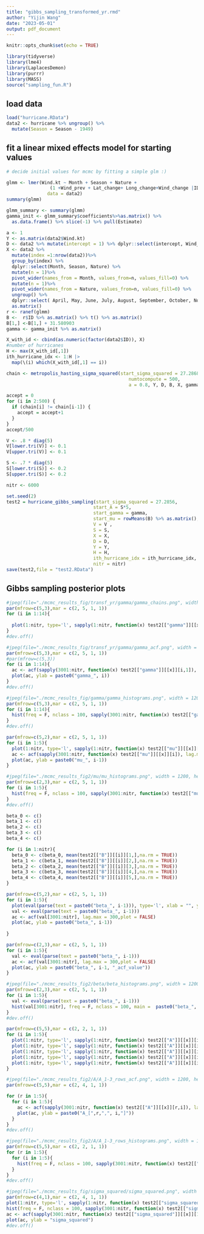 ```yaml
---
title: "gibbs_sampling_transformed_yr.rmd"
author: "Yijin Wang"
date: "2023-05-01"
output: pdf_document
---
```


```r
knitr::opts_chunk$set(echo = TRUE)
```

```r
library(tidyverse)
library(lme4)
library(LaplacesDemon)
library(purrr)
library(MASS)
source("sampling_fun.R")
```

## load data

```r
load("hurricane.RData")
data2 <- hurricane %>% ungroup() %>%
  mutate(Season = Season - 1949)
```

## fit a linear mixed effects model for starting values
```r
# decide initial values for mcmc by fitting a simple glm :)

glmm <- lmer(Wind.kt ~ Month + Season + Nature + 
                (1 +Wind_prev + Lat_change+ Long_change+Wind_change |ID),
               data = data2)
summary(glmm)
```

```r
glmm_summary <- summary(glmm)
gamma_init <- glmm_summary$coefficients%>%as.matrix() %>%
  as.data.frame() %>% slice(-1) %>% pull(Estimate)
```


```r
a <- 1
Y <- as.matrix(data2$Wind.kt)
D <- data2 %>% mutate(intercept = 1) %>% dplyr::select(intercept, Wind_prev, Lat_change, Long_change, Wind_change) %>% as.matrix()
X <- data2 %>%
  mutate(index =1:nrow(data2))%>%
  group_by(index) %>%
  dplyr::select(Month, Season, Nature) %>%
  mutate(n = 1)%>% 
  pivot_wider(names_from = Month, values_from=n, values_fill=0) %>% 
  mutate(n = 1)%>% 
  pivot_wider(names_from = Nature, values_from=n, values_fill=0) %>% 
  ungroup() %>%
  dplyr::select( April, May, June, July, August, September, October, November, December, Season, ET,NR,SS,TS) %>%
  as.matrix()
r <- ranef(glmm) 
B <-  r$ID %>% as.matrix() %>% t() %>% as.matrix()
B[1,] <-B[1,] + 31.580903
gamma <- gamma_init %>% as.matrix() 
```


```r
X_with_id <- cbind(as.numeric(factor(data2$ID)), X)
#number of hurricanes
H <- max(X_with_id[,1])
ith_hurricane_idx <- 1:H |>
  map(\(i) which(X_with_id[,1] == i))
```

```r
chain <- metropolis_hasting_sigma_squared(start_sigma_squared = 27.2868, 
                                             numtocompute = 500, 
                                             a = 0.8, Y, D, B, X, gamma, H, ith_hurricane_idx)
```

```r
accept = 0
for (i in 2:500) {
  if (chain[i] != chain[i-1]) {
    accept = accept+1
  }
}
accept/500
```

```r
V <- .8 * diag(5)
V[lower.tri(V)] <- 0.1
V[upper.tri(V)] <- 0.1

S <- .7 * diag(5)
S[lower.tri(S)] <- 0.2
S[upper.tri(S)] <- 0.2

nitr <- 6000

set.seed(2)
test2 = hurricane_gibbs_sampling(start_sigma_squared = 27.2856, 
                                start_A = S*5,
                                start_gamma = gamma, 
                                start_mu = rowMeans(B) %>% as.matrix(),
                                V = V ,
                                S = S,
                                X = X,
                                D = D,
                                Y = Y,
                                H = H, 
                                ith_hurricane_idx = ith_hurricane_idx,
                                nitr = nitr)
save(test2,file = "test2.RData")
```

## Gibbs sampling posterior plots
```r
#jpeg(file="./mcmc_results_fig/transf_yr/gamma/gamma_chains.png", width = 2400, height = 1200, quality = 500)
par(mfrow=c(5,3),mar = c(2, 5, 1, 1))
for (i in 1:14){
  
  plot(1:nitr, type='l', sapply(1:nitr, function(x) test2[["gamma"]][[x]][i,1]), xlab = "", ylab = "",main = paste0("gamma_", i))
}
#dev.off()
```



```r
#jpeg(file="./mcmc_results_fig/transf_yr/gamma/gamma_acf.png", width = 2400, height = 1200, quality = 500)
par(mfrow=c(5,3),mar = c(2, 5, 1, 1))
#par(mfrow=c(5,3))
for (i in 1:14){
  ac <- acf(sapply(3001:nitr, function(x) test2[["gamma"]][[x]][i,1]), lag.max = 300,plot = FALSE)
  plot(ac, ylab = paste0("gamma_", i))
}
#dev.off()
```

```r
#jpeg(file="./mcmc_results_fig/gamma/gamma_histograms.png", width = 1200, height = 600, quality = 100)
par(mfrow=c(5,3),mar = c(2, 5, 1, 1))
for (i in 1:14){
  hist(freq = F, nclass = 100, sapply(3001:nitr, function(x) test2[["gamma"]][[x]][i]), main= paste0("gamma_", i))
}
#dev.off()
```


```r
par(mfrow=c(5,2),mar = c(2, 5, 1, 1))
for (i in 1:5){
  plot(1:nitr, type='l', sapply(1:nitr, function(x) test2[["mu"]][[x]][i]), xlab = "", ylab = "", main = paste0("mu_", i-1))
  ac <- acf(sapply(3001:nitr, function(x) test2[["mu"]][[x]][i]), lag.max = 300,plot = FALSE)
  plot(ac, ylab = paste0("mu_", i-1))
}
```

```r
#jpeg(file="./mcmc_results_fig2/mu/mu_histograms.png", width = 1200, height = 600, quality = 100)
par(mfrow=c(2,3),mar = c(2, 5, 1, 1))
for (i in 1:5){
  hist(freq = F, nclass = 100, sapply(3001:nitr, function(x) test2[["mu"]][[x]][i]), main= paste0("mu_", i-1))
}
#dev.off()
```

```r
beta_0 <- c()
beta_1 <- c()
beta_2 <- c()
beta_3 <- c()
beta_4 <- c()

for (i in 1:nitr){
  beta_0 <- c(beta_0, mean(test2[["B"]][[i]][1,],na.rm = TRUE))
  beta_1 <- c(beta_1, mean(test2[["B"]][[i]][2,],na.rm = TRUE))
  beta_2 <- c(beta_2, mean(test2[["B"]][[i]][3,],na.rm = TRUE))
  beta_3 <- c(beta_3, mean(test2[["B"]][[i]][4,],na.rm = TRUE))
  beta_4 <- c(beta_4, mean(test2[["B"]][[i]][5,],na.rm = TRUE))
}
```

```r
par(mfrow=c(5,2),mar = c(2, 5, 1, 1))
for (i in 1:5){
  plot(eval(parse(text = paste0("beta_", i-1))), type='l', xlab = "", ylab = "", main = paste0("beta_", i-1))
  val <- eval(parse(text = paste0("beta_", i-1)))
  ac <- acf(val[3001:nitr], lag.max = 300,plot = FALSE)
  plot(ac, ylab = paste0("beta_", i-1))
       
}
```

```r
par(mfrow=c(2,3),mar = c(2, 5, 1, 1))
for (i in 1:5){
  val <- eval(parse(text = paste0("beta_", i-1)))
  ac <- acf(val[3001:nitr], lag.max = 300,plot = FALSE)
  plot(ac, ylab = paste0("beta_", i-1, "_acf_value"))
}
```

```r
#jpeg(file="./mcmc_results_fig2/beta/beta_histograms.png", width = 1200, height = 600, quality = 100)
par(mfrow=c(2,3),mar = c(2, 5, 1, 1))
for (i in 1:5){
  val <- eval(parse(text = paste0("beta_", i-1)))
  hist(val[3001:nitr], freq = F, nclass = 100, main =  paste0("beta_", i-1))
}
#dev.off()
```

```r
par(mfrow=c(5,5),mar = c(2, 2, 1, 1))
for (i in 1:5){
  plot(1:nitr, type='l', sapply(1:nitr, function(x) test2[["A"]][[x]][i,1]), xlab = "", ylab = "",main = paste0("A_[", i,",1]"))
  plot(1:nitr, type='l', sapply(1:nitr, function(x) test2[["A"]][[x]][i,2]), xlab = "", ylab ="",main= paste0("A_[", i,",2]"))
  plot(1:nitr, type='l', sapply(1:nitr, function(x) test2[["A"]][[x]][i,3]), xlab = "", ylab ="",main= paste0("A_[", i,",3]"))
  plot(1:nitr, type='l', sapply(1:nitr, function(x) test2[["A"]][[x]][i,4]), xlab = "", ylab ="",main= paste0("A_[", i,",4]"))
  plot(1:nitr, type='l', sapply(1:nitr, function(x) test2[["A"]][[x]][i,5]), xlab = "", ylab ="",main= paste0("A_[", i,",5]"))
}
```

```r
#jpeg(file="./mcmc_results_fig2/A/A_1-3_rows_acf.png", width = 1200, height = 600, quality = 100)
par(mfrow=c(5,5),mar = c(2, 4, 1, 1))

for (r in 1:5){
  for (i in 1:5){
    ac <- acf(sapply(3001:nitr, function(x) test2[["A"]][[x]][r,i]), lag.max = 300,plot = FALSE)
    plot(ac, ylab = paste0("A_[",r,",", i,"]"))
  }
}
#dev.off()
```

```r
#jpeg(file="./mcmc_results_fig2/A/A_1-3_rows_histograms.png", width = 1200, height = 600, quality = 100)
par(mfrow=c(5,5),mar = c(2, 2, 1, 1))
for (r in 1:5){
  for (i in 1:5){
    hist(freq = F, nclass = 100, sapply(3001:nitr, function(x) test2[["A"]][[x]][r,i]), main= paste0("A_[",r,",", i,"]"))
  }
}
#dev.off()

```

```r
#jpeg(file="./mcmc_results_fig/sigma_squared/sigma_squared.png", width = 1200, height = 600, quality = 100)
par(mfrow=c(4,1),mar = c(2, 4, 1, 1))
plot(1:nitr, type='l', sapply(1:nitr, function(x) test2[["sigma_squared"]][[x]][1]), xlab = "", ylab ="",main= "sigma_squared")
hist(freq = F, nclass = 100, sapply(3001:nitr, function(x) test2[["sigma_squared"]][[x]][1]), main= "sigma_squared")
ac <- acf(sapply(3001:nitr, function(x) test2[["sigma_squared"]][[x]][1]), lag.max = 300,plot = FALSE)
plot(ac, ylab = "sigma_squared")
#dev.off()
```